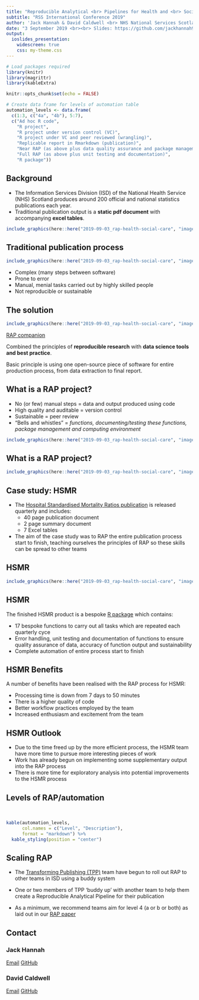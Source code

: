 ```yaml
---
title: "Reproducible Analytical <br> Pipelines for Health and <br> Social Care Publications"
subtitle: "RSS International Conference 2019"
author: 'Jack Hannah & David Caldwell <br> NHS National Services Scotland <br>'
date: "3 September 2019 <br><br> Slides: https://github.com/jackhannah95/presentations/tree/main/2019-09-03_rap-health-social-care"
output:
  ioslides_presentation:
    widescreen: true
    css: my-theme.css
---
```


```r
# Load packages required
library(knitr)
library(magrittr)
library(kableExtra)

knitr::opts_chunk$set(echo = FALSE)

# Create data frame for levels of automation table
automation_levels <- data.frame(
  c(1:3, c("4a", "4b"), 5:7),
  c("Ad hoc R code",
    "R project",
    "R project under version control (VC)",
    "R project under VC and peer reviewed (wrangling)",
    "Replicable report in Rmarkdown (publication)",
    "Near RAP (as above plus data quality assurance and package management)",
    "Full RAP (as above plus unit testing and documentation)",
    "R package"))
```


## Background

- The Information Services Division (ISD) of the National Health Service (NHS) Scotland produces around 200 official and national statistics publications each year.
- Traditional publication output is a **static pdf document** with accompanying **excel tables**.

```r
include_graphics(here::here("2019-09-03_rap-health-social-care", "images", "pdf_report.png"))
```


## Traditional publication process

```r
include_graphics(here::here("2019-09-03_rap-health-social-care", "images", "traditional_process.png"))
```

- Complex (many steps between software)
- Prone to error
- Manual, menial tasks carried out by highly skilled people
- Not reproducible or sustainable


## The solution

```r
include_graphics(here::here("2019-09-03_rap-health-social-care", "images", "rap_matts.png"))
```

[RAP companion](https://ukgovdatascience.github.io/rap_companion/)

Combined the principles of **reproducible research** with **data science tools and best practice**.

Basic principle is using one open-source piece of software for entire production process, from data extraction to final report.


## What is a RAP project?

- No (or few) manual steps = data and output produced using code
- High quality and auditable = version control
- Sustainable = peer review
- "Bells and whistles" = _functions, documenting/testing these functions, package management and computing environment_

```r
include_graphics(here::here("2019-09-03_rap-health-social-care", "images", "rap.jpg"))
```


## What is a RAP project?

```r
include_graphics(here::here("2019-09-03_rap-health-social-care", "images", "new_process.png"))
```


## Case study: HSMR

- The [Hospital Standardised Mortality Ratios publication](https://www.isdscotland.org/Health-Topics/Quality-Indicators/HSMR/) is released quarterly and includes:
    - 40 page publication document
    - 2 page summary document
    - 7 Excel tables
    
- The aim of the case study was to RAP the entire publication process start to finish, teaching ourselves the principles of RAP so these skills can be spread to other teams


## HSMR

```r
include_graphics(here::here("2019-09-03_rap-health-social-care", "images", "hsmr_repo.png"))
```


## HSMR

The finished HSMR product is a bespoke [R package](https://github.com/NHS-NSS-transforming-publications/hsmr) which contains:

- 17 bespoke functions to carry out all tasks which are repeated each quarterly cyce
- Error handling, unit testing and documentation of functions to ensure quality assurance of data, accuracy of function output and sustainability
- Complete automation of entire process start to finish


## HSMR Benefits

A number of benefits have been realised with the RAP process for HSMR:

- Processing time is down from 7 days to 50 minutes
- There is a higher quality of code
- Better workflow practices employed by the team
- Increased enthusiasm and excitement from the team


## HSMR Outlook

- Due to the time freed up by the more efficient process, the HSMR team have more time to pursue more interesting pieces of work
- Work has already begun on implementing some supplementary output into the RAP process
- There is more time for exploratory analysis into potential improvements to the HSMR process


## Levels of RAP/automation {.smaller}

<br>
```r

kable(automation_levels,
      col.names = c("Level", "Description"),
      format = "markdown") %>%
  kable_styling(position = "center")
```


## Scaling RAP

- The [Transforming Publishing (TPP)](https://www.isdscotland.org/Products-and-Services/Transforming-Publishing-Programme/) team have begun to roll out RAP to other teams in ISD using a buddy system

- One or two members of TPP 'buddy up' with another team to help them create a Reproducible Analytical Pipeline for their publication

- As a minimum, we recommend teams aim for level 4 (a or b or both) as laid out in our [RAP paper](https://www.isdscotland.org/About-ISD/Methodologies/_docs/Reproducible_Analytical_Pipelines_paper_v1.4.pdf)


## Contact

### Jack Hannah

[Email](mailto:jack.hannah1@nhs.net)
[GitHub](https://github.com/jackhannah95)

### David Caldwell

[Email](mailto:david.caldwell1@nhs.net)
[GitHub](https://github.com/davidc92)
